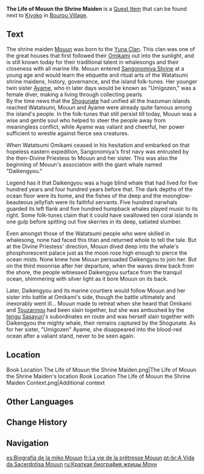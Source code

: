 {{Book Infobox
|image       = Item The Life of Mouun the Shrine Maiden.png
|type        = Quest Items
|quality     = 3
|region_lore = Inazuma
|region_location = Inazuma
|description = For the people of Watatsumi, the legends of the [[Archon War]] are always filled with bitterness. Many of these millennia-old folksongs tell of a shrine maiden by the name of [[Mouun]], who once rode upon the back of a sea monster, following the [[Orobashi|Great Serpent]] unto a tragic moving end.
|source1     = [[Bourou Village]], [[Watatsumi Island]]
}}
'''The Life of Mouun the Shrine Maiden''' is a [[Quest Item]] that can be found next to [[Kiyoko]] in [[Bourou Village]].

==Text==
The shrine maiden [[Mouun]] was born to the [[Yuna Clan]]. This clan was one of the great houses that first followed their [[Orobashi|Omikami]] out into the sunlight, and is still known today for their traditional talent in whalesongs and their closeness with all marine life. Mouun entered [[Sangonomiya Shrine]] at a young age and would learn the etiquette and ritual arts of the Watatsumi shrine maidens, history, governance, and the island folk-tunes. Her younger twin sister [[Ayame]], who in later days would be known as "Umigozen," was a female diver, making a living through collecting pearls.<br>
By the time news that the [[Shogunate]] had unified all the Inazuman islands reached Watatsumi, Mouun and Ayame were already quite famous among the island's people. In the folk-tunes that still persist till today, Mouun was a wise and gentle soul who helped to steer the people away from meaningless conflict, while Ayame was valiant and cheerful, her power sufficient to wrestle against fierce sea creatures.

When Watatsumi Omikami ceased in his hesitation and embarked on that hopeless eastern expedition, Sangonomiya's first navy was entrusted by the then-Divine Priestess to Mouun and her sister. This was also the beginning of Mouun's association with the giant whale named "Daikengyou."

Legend has it that Daikengyou was a huge blind whale that had lived for five hundred years and four hundred years before that. The dark depths of the ocean floor were its home, and the fishes of the deep and the moonglow-beauteous jellyfish were its faithful servants. Five hundred narwhals guarded its left flank and five hundred humpback whales played music to its right. Some folk-tunes claim that it could have swallowed ten coral islands in one gulp before spitting out five skerries in its deep, satiated slumber.

Even amongst those of the Watatsumi people who were skilled in whalesong, none had faced this titan and returned whole to tell the tale. But at the Divine Priestess' direction, Mouun dived deep into the whale's phosphorescent palace just as the moon rose high enough to pierce the ocean mists. None knew how Mouun persuaded Daikengyou to join her. But on the third moonrise after her departure, when the waves drew back from the shore, the people witnessed Daikengyou surface from the tranquil ocean, shimmering with silver light as it bore Mouun on its back.

Later, Daikengyou and its marine courtiers would follow Mouun and her sister into battle at Omikami's side, though the battle ultimately and inexorably went ill...
Mouun made to retreat when she heard that Omikami and [[Touzannou]] had been slain together, but she was ambushed by the [[tengu]] [[Sasayuri]]'s subordinates en route and was herself slain together with Daikengyou the mighty whale, their remains captured by the Shogunate. As for her sister, "Umigozen" Ayame, she disappeared into the blood-red ocean after a valiant stand, never to be seen again.

==Location==
<gallery>
Book Location The Life of Mouun the Shrine Maiden.png|The Life of Mouun the Shrine Maiden's location
Book Location The Life of Mouun the Shrine Maiden Context.png|Additional context
</gallery>

==Other Languages==
{{Other Languages
|en      = The Life of Mouun the Shrine Maiden
|zhs     = 巫女曚云小传
|zhs_rm  = Wūnǚ Méngyún Xiǎo Chuán
|zht     = 巫女曚雲小傳
|zht_rm  = Wūnǚ Méngyún Xiǎo Chuán
|zh_tl   = The Small Legend of Mouunn  the Shrine Maiden
|ja      = 巫女曚雲小伝
|ja_rm   = Miko Mouun Shouden
|ja_tl   = Shrine Maiden Mouun Biographical Sketch
|ko      = 무녀 모운 소전
|ko_tl   = Short Biography of Shrine Maiden Mouun
|es      = Biografía de la miko Mouun
|es_tl   = Biography of Mouun the Miko
|fr      = La vie de la prêtresse Mouun
|fr_tl   = The Life of the Priestress Mouun
|ru      = Краткая биография жрицы Моун
|ru_tl   = Short Biography of Priestess Mouun
|th      = ชีวิตของมิโกะ Mouun
|th_rm   = 
|th_tl   = The Life of Miko Mouun
|vi      = Chuyện Về Pháp Sư Mouun
|vi_tl   = 
|de      = Das Leben der Schreinjungfer Mouun
|de_tl   = The Life of the Shrine Maiden Mouun
|id      = Biografi Miko Mouun
|id_tl   = Biography of Miko Mouun
|pt      = A Vida da Sacerdotisa Mouun
|pt_tl   = 
|tr      = Tapınak Görevlisi Mouun'un Yaşamı
|tr_tl   = Shrine Maiden Mouun's Life
|it      = Vita della sacerdotessa Mouun
|it_tl   = 
}}

==Change History==
{{Change History|2.2}}

==Navigation==
{{Book Navbox|Inazuma}}

[[es:Biografía de la miko Mouun]]
[[fr:La vie de la prêtresse Mouun]]
[[pt-br:A Vida da Sacerdotisa Mouun]]
[[ru:Краткая биография жрицы Моун]]